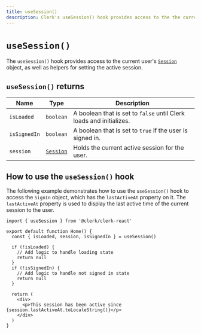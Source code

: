 ```yaml
---
title: useSession()
description: Clerk's useSession() hook provides access to the the current user Session object, as well as helpers to set the active session.
---
```


# `useSession()`

The `useSession()` hook provides access to the current user's [`Session`](/docs/references/javascript/session) object, as well as helpers for setting the active session.

## `useSession()` returns

| Name | Type | Description |
| - | - | - |
| `isLoaded` | `boolean` | A boolean that is set to `false` until Clerk loads and initializes. |
| `isSignedIn` | `boolean` | A boolean that is set to `true` if the user is signed in. |
| `session` | [`Session`](/docs/references/javascript/session) | Holds the current active session for the user. |

## How to use the `useSession()` hook

The following example demonstrates how to use the `useSession()` hook to access the `SignIn` object, which has the `lastActiveAt` property on it. The `lastActiveAt` property is used to display the last active time of the current session to the user.

```tsx {{ filename: 'home.tsx' }}
import { useSession } from '@clerk/clerk-react'

export default function Home() {
  const { isLoaded, session, isSignedIn } = useSession()

  if (!isLoaded) {
    // Add logic to handle loading state
    return null
  }
  if (!isSignedIn) {
    // Add logic to handle not signed in state
    return null
  }

  return (
    <div>
      <p>This session has been active since {session.lastActiveAt.toLocaleString()}</p>
    </div>
  )
}
```
